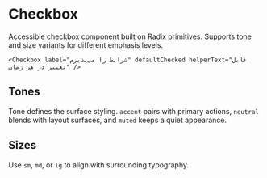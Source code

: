 
# Checkbox

Accessible checkbox component built on Radix primitives. Supports tone and size variants for different emphasis levels.

```tsx
<Checkbox label="شرایط را می‌پذیرم" defaultChecked helperText="قابل تغییر در هر زمان" />
```

<div style={{ display: 'grid', gap: '1rem' }}>
  <Checkbox label="شرایط را می‌پذیرم" defaultChecked />
  <Checkbox label="اعلان‌های ایمیل" description="ارسال بروزرسانی‌های هفتگی" tone="muted" />
  <Checkbox label="ذخیره به صورت خودکار" tone="neutral" size="sm" />
</div>

## Tones

Tone defines the surface styling. `accent` pairs with primary actions, `neutral` blends with layout surfaces, and `muted` keeps a quiet appearance.

<div style={{ display: 'flex', flexDirection: 'column', gap: '0.75rem' }}>
  <Checkbox label="Accent" defaultChecked />
  <Checkbox label="Neutral" tone="neutral" defaultChecked />
  <Checkbox label="Muted" tone="muted" defaultChecked />
</div>

## Sizes

Use `sm`, `md`, or `lg` to align with surrounding typography.

<div style={{ display: 'flex', flexDirection: 'column', gap: '0.75rem' }}>
  <Checkbox label="Small" size="sm" />
  <Checkbox label="Medium" size="md" defaultChecked />
  <Checkbox label="Large" size="lg" />
</div>
